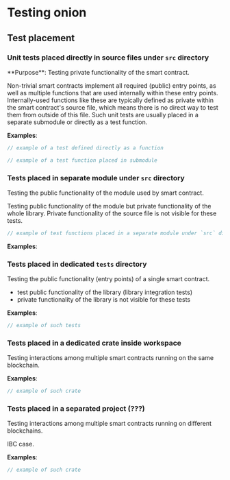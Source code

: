 
# Testing onion

## Test placement

### Unit tests placed directly in source files under `src` directory

<Callout emoji="🎯" type="info">
  **Purpose**: Testing private functionality of the smart contract.
</Callout>

Non-trivial smart contracts implement all required (public) entry points, as
well as multiple functions that are used internally within these entry points.
Internally-used functions like these are typically defined as private within the
smart contract's source file, which means there is no direct way to test them
from outside of this file. Such unit tests are usually placed in a separate
submodule or directly as a test function.

**Examples**:

```rust
// example of a test defined directly as a function
```

```rust
// example of a test function placed in submodule
```

### Tests placed in separate module under `src` directory

<Callout emoji="🎯" type="info">
  Testing the public functionality of the module used by smart contract.
</Callout>

Testing public functionality of the module but private functionality of the
whole library. Private functionality of the source file is not visible for these
tests.

```rust
// example of test functions placed in a separate module under `src` directory
```

**Examples**:

### Tests placed in dedicated `tests` directory

<Callout emoji="🎯" type="info">
  Testing the public functionality (entry points) of a single smart contract.
</Callout>

- test public functionality of the library (library integration tests)
- private functionality of the library is not visible for these tests

**Examples**:

```rust
// example of such tests
```

### Tests placed in a dedicated crate inside workspace

<Callout emoji="🎯" type="info">
  Testing interactions among multiple smart contracts running on the same
  blockchain.
</Callout>

**Examples**:

```rust
// example of such crate
```

### Tests placed in a separated project (???)

<Callout emoji="🎯" type="info">
  Testing interactions among multiple smart contracts running on different
  blockchains.
</Callout>

IBC case.

**Examples**:

```rust
// example of such crate
```

